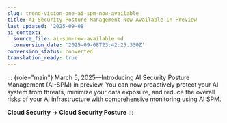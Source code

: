 ```yaml
---
slug: trend-vision-one-ai-spm-now-available
title: AI Security Posture Management Now Available in Preview
last_updated: '2025-09-08'
ai_context:
  source_file: ai-spm-now-available.md
  conversion_date: '2025-09-08T23:42:25.330Z'
conversion_status: converted
translation_ready: true
---
```


::: {role="main"}
March 5, 2025—Introducing AI Security Posture Management (AI-SPM) in preview. You can now proactively protect your AI system from threats, minimize your data exposure, and reduce the overall risks of your AI infrastructure with comprehensive monitoring using AI SPM.

**Cloud Security → Cloud Security Posture**
:::
